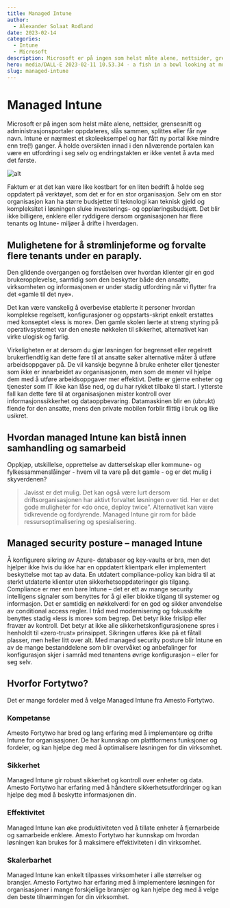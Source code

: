 ```yaml
---
title: Managed Intune
author:
  - Alexander Solaat Rodland
date: 2023-02-14
categories:
  - Intune
  - Microsoft
description: Microsoft er på ingen som helst måte alene, nettsider, grensesnitt og administrasjonsportaler oppdateres, slås sammen, splittes eller får nye navn. Intune er nærmest et skoleeksempel og har fått ny portal ikke mindre enn tre(!) ganger. 
hero: media/DALL-E 2023-02-11 10.53.34 - a fish in a bowl looking at multiple web portals and seems confusedf.png
slug: managed-intune
---
```

# Managed Intune
Microsoft er på ingen som helst måte alene, nettsider, grensesnitt og administrasjonsportaler oppdateres, slås sammen, splittes eller får nye navn. Intune er nærmest et skoleeksempel og har fått ny portal ikke mindre enn tre(!) ganger. Å holde oversikten innad i den nåværende portalen kan være en utfordring i seg selv og endringstakten er ikke ventet å avta med det første.

![alt](./media/Settings-Catalog.gif)


Faktum er at det kan være like kostbart for en liten bedrift å holde seg oppdatert på verktøyet, som det er for en stor organisasjon. Selv om en stor organisasjon kan ha større budsjetter til teknologi kan teknisk gjeld og kompleksitet i løsningen sluke investerings- og opplæringsbudsjett. Det blir ikke billigere, enklere eller ryddigere dersom organisasjonen har flere tenants og Intune- miljøer å drifte i hverdagen.

## Mulighetene for å strømlinjeforme og forvalte flere tenants under en paraply.
Den glidende overgangen og forståelsen over hvordan klienter gir en god brukeropplevelse, samtidig som den beskytter både den ansatte, virksomheten og informasjonen er under stadig utfordring når vi flytter fra det «gamle til det nye».

Det kan være vanskelig å overbevise etablerte it personer hvordan komplekse regelsett, konfigurasjoner og oppstarts-skript enkelt erstattes med konseptet «less is more». Den gamle skolen lærte at streng styring på operativsystemet var den eneste nøkkelen til sikkerhet, alternativet kan virke ulogisk og farlig. 

Virkeligheten er at dersom du gjør løsningen for begrenset eller regelrett brukerfiendtlig kan dette føre til at ansatte søker alternative måter å utføre arbeidsoppgaver på. De vil kanskje begynne å bruke enheter eller tjenester som ikke er innarbeidet av organisasjonen, men som de mener vil hjelpe dem med å utføre arbeidsoppgaver mer effektivt. Dette er gjerne enheter og tjenester som IT ikke kan låse ned, og du har rykket tilbake til start. I ytterste fall kan dette føre til at organisasjonen mister kontroll over informasjonssikkerhet og dataoppbevaring.  Datamaskinen blir en (ubrukt) fiende for den ansatte, mens den private mobilen forblir flittig i bruk og like usikret.

## Hvordan managed Intune kan bistå innen samhandling og samarbeid
Oppkjøp, utskillelse, opprettelse av datterselskap eller kommune- og fylkessammenslåinger - hvem vil ta vare på det gamle - og er det mulig i skyverdenen?

> Javisst er det mulig. Det kan også være lurt dersom driftsorganisasjonen har aktivt forvaltet løsningen over tid. Her er det gode muligheter for «do once, deploy twice”. Alternativet kan være tidkrevende og fordyrende. Managed Intune gir rom for både ressursoptimalisering og spesialisering.

## Managed security posture – managed Intune
Å konfigurere sikring av  Azure- databaser og key-vaults er bra, men det hjelper ikke hvis du ikke har en oppdatert klientpark eller implementert beskyttelse mot tap av data. En utdatert compliance-policy kan bidra til at sterkt utdaterte klienter uten sikkerhetsoppdateringer gis tilgang. 
Compliance er mer enn bare Intune – det er ett av mange security intelligens signaler som benyttes for å gi eller blokke tilgang til systemer og informasjon. Det er samtidig en nøkkelverdi for en god og sikker anvendelse av conditional access regler.
I tråd med modernisering og fokusskifte benyttes stadig «less is more» som begrep. Det betyr ikke frislipp eller fravær av kontroll. Det betyr at ikke alle sikkerhetskonfigurasjonene spres i henholdt til «zero-trust» prinsippet. Sikringen utføres ikke på et fåtall plasser, men heller litt over alt. 
Med managed security posture blir Intune en av de mange bestanddelene som blir overvåket og anbefalinger for konfigurasjon skjer i samråd med tenantens øvrige konfigurasjon – eller for seg selv.

## Hvorfor Fortytwo?
Det er mange fordeler med å velge Managed Intune fra Amesto Fortytwo.

### Kompetanse
Amesto Fortytwo har bred og lang erfaring med å implementere og drifte Intune for organisasjoner. De har kunnskap om plattformens funksjoner og fordeler, og kan hjelpe deg med å optimalisere løsningen for din virksomhet.

### Sikkerhet 
Managed Intune gir robust sikkerhet og kontroll over enheter og data. Amesto Fortytwo har erfaring med å håndtere sikkerhetsutfordringer og kan hjelpe deg med å beskytte informasjonen din.

### Effektivitet
Managed Intune kan øke produktiviteten ved å tillate enheter å fjernarbeide og samarbeide enklere. Amesto Fortytwo har kunnskap om hvordan løsningen kan brukes for å maksimere effektiviteten i din virksomhet.

### Skalerbarhet
Managed Intune kan enkelt tilpasses virksomheter i alle størrelser og bransjer. Amesto Fortytwo har erfaring med å implementere løsningen for organisasjoner i mange forskjellige bransjer og kan hjelpe deg med å velge den beste tilnærmingen for din virksomhet.
